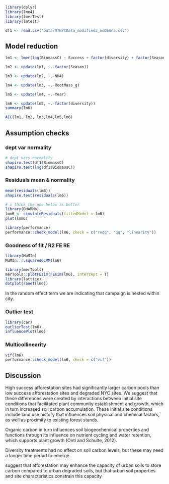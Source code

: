 ```r
library(dplyr)
library(lme4)
library(lmerTest)
library(lmtest)

df1 <- read.csv("Data/MTNYCData_modified2_noDEAna.csv")
```

## Model reduction

```r
lm1 <- lmer(log(BiomassC) ~ Success + factor(diversity) + factor(Season) + Respiration + BiomassN + NO2_NO3 + NH4 + RootMass_g + Moisture_g + factor(coresection) + Year + (1|Site/Plot), data = df1)

lm2 <- update(lm1, ~.-factor(Season))

lm3 <- update(lm2, ~.-NH4)

lm4 <- update(lm3, ~.-RootMass_g)

lm5 <- update(lm4, ~.-Year)

lm6 <- update(lm5, ~.-factor(diversity))
summary(lm6)

AIC(lm1, lm2, lm3,lm4,lm5,lm6)
```

## Assumption checks

### dept var normality

```r
# dept vars normality
shapiro.test(df1$BiomassC)
shapiro.test(log(df1$BiomassC))
```

### Residuals mean & normality

```r
mean(residuals(lm6))
shapiro.test(residuals(lm6))
```

```r
# i think the one below is better
library(DHARMa)
lmm6 <- simulateResiduals(fittedModel = lm6) 
plot(lmm6)

library(performance)
performance::check_model(lm6, check = c("reqq", "qq", "linearity"))
```

### Goodness of fit / R2 FE RE

```r
library(MuMIn)
MuMIn::r.squaredGLMM(lm6)

library(merTools)
merTools::plotFEsim(FEsim(lm6), intercept = T)
library(lattice)
dotplot(ranef(lm6))
```

In the random effect term we are indicating that campaign is nested within city.

### Outlier test

```r
library(car)
outlierTest(lm6)
influencePlot(lm6)
```

### Multicollinearity

```r
vif(lm6)
performance::check_model(lm6, check = c("vif"))
```

## Discussion

High success afforestation sites had significantly larger carbon pools than low success afforestation sites and degraded NYC sites. We suggest that these differences were created by interactions between initial site conditions that facilitated plant community establishment and growth, which in turn increased soil carbon accumulation. These initial site conditions include land use history that influences soil physical and chemical factors, as well as proximity to existing forest stands.

Organic carbon in turn influences soil biogeochemical properties and functions through its influence on nutrient cycling and water retention, which supports plant growth (Ontl and Schulte, 2012).

Diversity treatments had no effect on soil carbon levels, but these may need a longer time period to emerge.

suggest that afforestation may enhance the capacity of urban soils to store carbon compared to urban degraded soils, but that urban soil properties and site characteristics constrain this capacity

